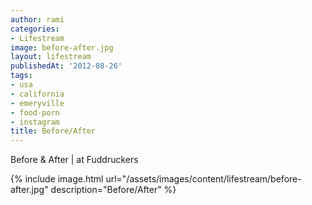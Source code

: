 ```yaml
---
author: rami
categories:
- Lifestream
image: before-after.jpg
layout: lifestream
publishedAt: '2012-08-26'
tags:
- usa
- california
- emeryville
- food-porn
- instagram
title: Before/After
---
```


Before & After | at Fuddruckers

{% include image.html url="/assets/images/content/lifestream/before-after.jpg" description="Before/After" %}